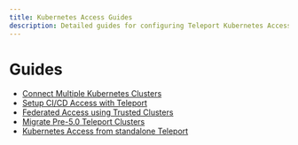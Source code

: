 ```yaml
---
title: Kubernetes Access Guides
description: Detailed guides for configuring Teleport Kubernetes Access
---
```


# Guides

- [Connect Multiple Kubernetes Clusters](./guides/multiple-clusters.mdx)
- [Setup CI/CD Access with Teleport](./guides/cicd.mdx)
- [Federated Access using Trusted Clusters](./guides/federation.mdx)
- [Migrate Pre-5.0 Teleport Clusters](./guides/migration.mdx)
- [Kubernetes Access from standalone Teleport](./guides/standalone-teleport.mdx)
